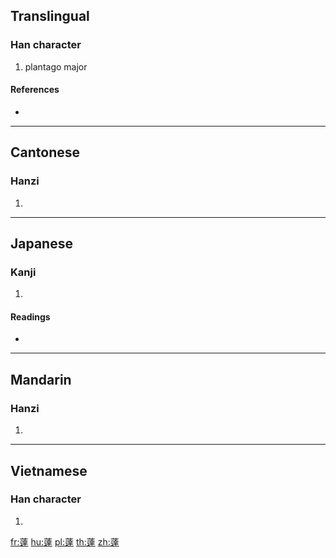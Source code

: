 {{character info/new}}
{{also|荙}}
==Translingual==

===Han character===
{{Han char|rn=140|rad=艸|as=13|sn=19|four=44304|canj=TYGQ}}

# plantago major

====References====
* {{Han ref|kx=1061.190|dkj=32120|dj=1525.140|hdz=53288.040|uh=8598|ud=34200|bh=EE54|bd=61012}}

----

==Cantonese==

===Hanzi===
{{yue-hanzi|jyut=daat6|y=daat6|sim=荙}}

# {{defn|lang=yue|sort=艸13}}

----

==Japanese==

===Kanji===
{{ja-kanji|grade=|rs=艸13}}

# {{defn|lang=ja|sort=艸13}}

====Readings====
* {{ja-readings|on=[[たつ]] (tatsu), [[だち]] (dachi)|kun=[[おおばこ]] (oobako)|nanori=}}

----

==Mandarin==

===Hanzi===
{{cmn-hanzi|sim=荙|pin=[[dá]] ([[da2]])|wg=ta<sup>2</sup>}}

# {{defn|lang=cmn|sort=艸13}}

----

==Vietnamese==

===Han character===
{{vi-hantu|[[đạt]]|rs=艸13}}

# {{defn|lang=vi|sort=艸13}}

[[fr:薘]]
[[hu:薘]]
[[pl:薘]]
[[th:薘]]
[[zh:薘]]